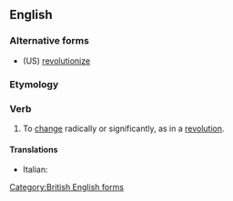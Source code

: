 ==English==

===Alternative forms===
* (US) [[revolutionize]]

===Etymology===
{{suffix|en|revolution|ise}}

===Verb===
{{en-verb}}

# To [[change]] radically or significantly, as in a [[revolution]].

====Translations====
{{trans-top|change radically}}
* Italian: {{t+|it|rivoluzionare}}
{{trans-mid}}
{{trans-bottom}}


[[Category:British English forms]]